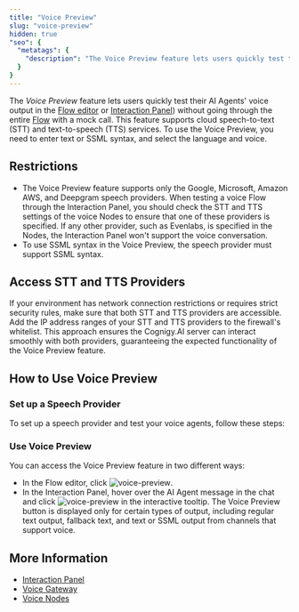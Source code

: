 ```yaml
---
title: "Voice Preview"
slug: "voice-preview"
hidden: true
"seo": {
  "metatags": {
    "description": "The Voice Preview feature lets users quickly test their voice output without going through the entire flow with a mock call. It supports cloud speech-to-text and text-to-speech services from providers such as Google, Microsoft, and Amazon AWS."
  }
}
---
```



The _Voice Preview_ feature lets users quickly test their AI Agents' voice output in the [Flow editor](/ai/agents/develop/projects-and-flows/editor) or [Interaction Panel](/ai/agents/test/interaction-panel/overview)) without going through the entire [Flow](/ai/agents/develop/projects-and-flows/overview) with a mock call. This feature supports cloud speech-to-text (STT) and text-to-speech (TTS) services. To use the Voice Preview, you need to enter text or SSML syntax, and select the language and voice.

## Restrictions

- The Voice Preview feature supports only the Google, Microsoft, Amazon AWS, and Deepgram speech providers. When testing a voice Flow through the Interaction Panel, you should check the STT and TTS settings of the voice Nodes to ensure that one of these providers is specified. If any other provider, such as Evenlabs, is specified in the Nodes, the Interaction Panel won't support the voice conversation.
- To use SSML syntax in the Voice Preview, the speech provider must support SSML syntax.

## Access STT and TTS Providers
    
If your environment has network connection restrictions or requires strict security rules, make sure that both STT and TTS providers are accessible. Add the IP address ranges of your STT and TTS providers to the firewall's whitelist. This approach ensures the Cognigy.AI server can interact smoothly with both providers, guaranteeing the expected functionality of the Voice Preview feature.

## How to Use Voice Preview

### Set up a Speech Provider

To set up a speech provider and test your voice agents, follow these steps:

<AiVoiceProviders/>

### Use Voice Preview

You can access the Voice Preview feature in two different ways:

- In the Flow editor, click ![voice-preview](/_assets/icons/black-and-white/voice-preview.svg).
- In the Interaction Panel, hover over the AI Agent message in the chat and click ![voice-preview](/_assets/icons/black-and-white/voice-preview.svg) in the interactive tooltip. The Voice Preview button is displayed only for certain types of output, including regular text output, fallback text, and text or SSML output from channels that support voice.

## More Information

- [Interaction Panel](/ai/agents/test/interaction-panel/overview)
- [Voice Gateway](/voice-gateway/index)
- [Voice Nodes](/ai/agents/develop/node-reference/voice/overview)
